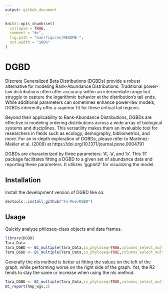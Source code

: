 ```yaml
---
output: github_document
---
```


<!-- README.md is generated from README.Rmd. Please edit that file -->

```r
knitr::opts_chunk$set(
  collapse = TRUE,
  comment = "#>",
  fig.path = "man/figures/README-",
  out.width = "100%"
)
```

# DGBD

<!-- badges: start -->
<!-- badges: end -->

Discrete Generalized Beta Distributions (DGBDs) provide a robust alternative for modeling Rank-Abundance Distributions. Traditional power-law distributions often offer accuracy within an intermediate range but struggle to capture the logarithmic behavior at the distribution's tail ends. While additional parameters can sometimes enhance power-law models, DGBDs inherently offer a superior fit for these critical tail regions.

Beyond their applicability to Rank-Abundance Distributions, DGBDs are effective in modeling ordering distributions across a wide array of biological systems and disciplines. This versatility makes them an invaluable tool for researchers in fields such as ecology, demography, bibliometrics, and more. For an in-depth exploration of DGBDs, please refer to Martínez-Mekler et al. (2009) at https://doi.org/10.1371/journal.pone.0004791

DGBDs are characterized by three parameters: 'A', 'a', and 'b'. This 'R' package facilitates fitting a DGBD to a given set of abundance data and reporting these parameters. It utilizes 'ggplot2' for visualizing the model.


## Installation

Install the development version of DGBD like so:

``` r
devtools::install_github("Fa-Moe/DGBD")
```

## Usage

Quickly analyze philoseq-class objects and data frames.

```r
library(DGBD)
Tara_Data
Tara_DGBD <- BC_multiple(Tara_Data,is_phyloseq=TRUE,columns_select_multiple = c(1,2),plot_silent=T)
Tara_DGBD <- BC_multiple(Tara_Data,is_phyloseq=TRUE,columns_select_multiple = c(3),plot_silent=T)
```

Generally the nls method is better at fitting the values on the left of the graph, while performing worse on the right side of the graph. Yet, the R2 tends to stay the same or increase when using the nls method.

```r
Tara_DGBD <- BC_multiple(Tara_Data,is_phyloseq=TRUE,columns_select_multiple = c(3),plot_silent=T,nls=TRUE)
BC_report(hmp_wgs,2) 
```
